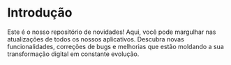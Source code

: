 # Introdução
 
Este é o nosso repositório de novidades! Aqui, você pode margulhar nas atualizações de todos os nossos aplicativos. Descubra novas funcionalidades, correções de bugs e melhorias que estão moldando a sua transformação digital em constante evolução.


